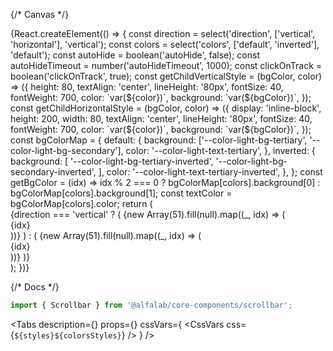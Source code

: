 

<Meta title='Components/Scrollbar' component={Scrollbar} id='Scrollbar' />

{/* Canvas */}

<Story name='Scrollbar'>
    {React.createElement(() => {
        const direction = select('direction', ['vertical', 'horizontal'], 'vertical');
        const colors = select('colors', ['default', 'inverted'], 'default');
        const autoHide = boolean('autoHide', false);
        const autoHideTimeout = number('autoHideTimeout', 1000);
        const clickOnTrack = boolean('clickOnTrack', true);
        const getChildVerticalStyle = (bgColor, color) => ({
            height: 80,
            textAlign: 'center',
            lineHeight: '80px',
            fontSize: 40,
            fontWeight: 700,
            color: `var(${color})`,
            background: `var(${bgColor})`,
        });
        const getChildHorizontalStyle = (bgColor, color) => ({
            display: 'inline-block',
            height: 200,
            width: 80,
            textAlign: 'center',
            lineHeight: '80px',
            fontSize: 40,
            fontWeight: 700,
            color: `var(${color})`,
            background: `var(${bgColor})`,
        });
        const bgColorMap = {
            default: {
                background: ['--color-light-bg-tertiary', '--color-light-bg-secondary'],
                color: '--color-light-text-tertiary',
            },
            inverted: {
                background: [
                    '--color-light-bg-tertiary-inverted',
                    '--color-light-bg-secondary-inverted',
                ],
                color: '--color-light-text-tertiary-inverted',
            },
        };
        const getBgColor = (idx) =>
            idx % 2 === 0 ? bgColorMap[colors].background[0] : bgColorMap[colors].background[1];
        const textColor = bgColorMap[colors].color;
        return (
            <div
                style={{
                    backgroundColor:
                        colors === 'inverted'
                            ? 'var(--color-light-bg-primary-inverted)'
                            : 'transparent',
                    padding: '8px',
                    position: 'absolute',
                    top: 0,
                    left: 0,
                    right: 0,
                    bottom: 0,
                }}
            >
                {direction === 'vertical' ? (
                    <Scrollbar
                        style={{ height: 200, width: 1000 }}
                        autoHide={autoHide}
                        colors={colors}
                        autoHideTimeout={autoHideTimeout}
                        clickOnTrack={clickOnTrack}
                    >
                        {new Array(51).fill(null).map((_, idx) => (
                            <div
                                key={idx}
                                style={getChildVerticalStyle(getBgColor(idx), textColor)}
                            >
                                {idx}
                            </div>
                        ))}
                    </Scrollbar>
                ) : (
                    <Scrollbar
                        style={{ height: 200, width: 1000, whiteSpace: 'nowrap' }}
                        autoHide={autoHide}
                        colors={colors}
                        autoHideTimeout={autoHideTimeout}
                        clickOnTrack={clickOnTrack}
                    >
                        {new Array(51).fill(null).map((_, idx) => (
                            <div
                                key={idx}
                                style={getChildHorizontalStyle(getBgColor(idx), textColor)}
                            >
                                {idx}
                            </div>
                        ))}
                    </Scrollbar>
                )}
            </div>
        );
    })}
</Story>

{/* Docs */}

<ComponentHeader
    name='Scrollbar'
    version={packageJson.version}
    package='@alfalab/core-components/scrollbar'
    design='https://www.figma.com/file/cdNnkh2QdxuvYLrBm4cubM/Web-%3A%3A-Core-Default-Components?node-id=186%3A20513'
/>

```jsx
import { Scrollbar } from '@alfalab/core-components/scrollbar';
```

<Tabs
    description={<Description />}
    props={<ArgsTable of={ScrollbarTS} />}
    cssVars={
        <CssVars
            css={`
                ${styles}${colorsStyles}
            `}
        />
    }
/>
